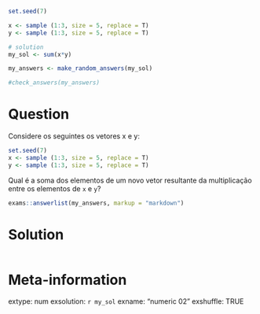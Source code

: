 ```r
set.seed(7)

x <- sample (1:3, size = 5, replace = T)
y <- sample (1:3, size = 5, replace = T)

# solution
my_sol <- sum(x*y)
```

```r
my_answers <- make_random_answers(my_sol)

#check_answers(my_answers)
```

Question
========

Considere os seguintes os vetores x e y:

```r
set.seed(7)
x <- sample (1:3, size = 5, replace = T)
y <- sample (1:3, size = 5, replace = T)
```

Qual é a soma dos elementos de um novo vetor resultante da multiplicação entre os elementos de `x` e `y`?

```r
exams::answerlist(my_answers, markup = "markdown")
```

Solution
================

```r
```

Meta-information
================
extype: num
exsolution: `r my_sol`
exname: "numeric 02"
exshuffle: TRUE

